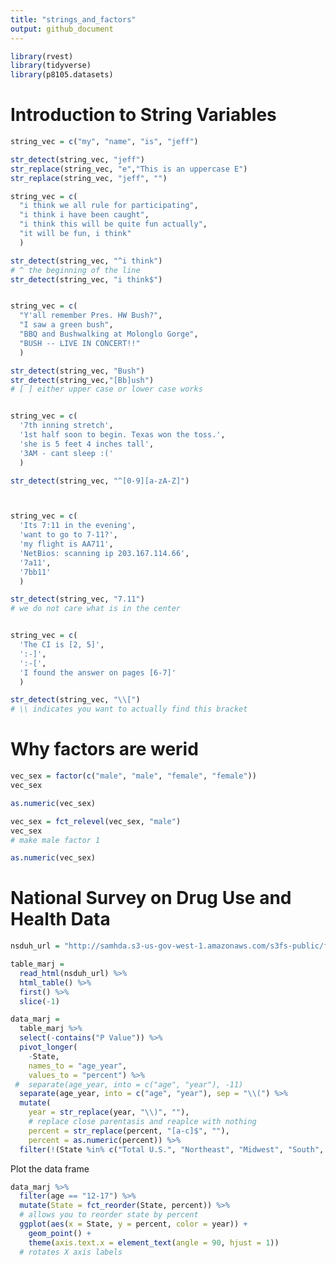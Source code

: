 ```yaml
---
title: "strings_and_factors"
output: github_document
---
```


```r
library(rvest)
library(tidyverse)
library(p8105.datasets)
```

# Introduction to String Variables
```r
string_vec = c("my", "name", "is", "jeff")

str_detect(string_vec, "jeff")
str_replace(string_vec, "e","This is an uppercase E")
str_replace(string_vec, "jeff", "")

string_vec = c(
  "i think we all rule for participating",
  "i think i have been caught",
  "i think this will be quite fun actually",
  "it will be fun, i think"
  )

str_detect(string_vec, "^i think")
# ^ the beginning of the line
str_detect(string_vec, "i think$")


string_vec = c(
  "Y'all remember Pres. HW Bush?",
  "I saw a green bush",
  "BBQ and Bushwalking at Molonglo Gorge",
  "BUSH -- LIVE IN CONCERT!!"
  )

str_detect(string_vec, "Bush")
str_detect(string_vec,"[Bb]ush")
# [ ] either upper case or lower case works 


string_vec = c(
  '7th inning stretch',
  '1st half soon to begin. Texas won the toss.',
  'she is 5 feet 4 inches tall',
  '3AM - cant sleep :('
  )

str_detect(string_vec, "^[0-9][a-zA-Z]")



string_vec = c(
  'Its 7:11 in the evening',
  'want to go to 7-11?',
  'my flight is AA711',
  'NetBios: scanning ip 203.167.114.66',
  '7a11',
  '7bb11'
  )

str_detect(string_vec, "7.11")
# we do not care what is in the center 


string_vec = c(
  'The CI is [2, 5]',
  ':-]',
  ':-[',
  'I found the answer on pages [6-7]'
  )

str_detect(string_vec, "\\[")
# \\ indicates you want to actually find this bracket 
```

# Why factors are werid 
```r
vec_sex = factor(c("male", "male", "female", "female"))
vec_sex

as.numeric(vec_sex)

vec_sex = fct_relevel(vec_sex, "male")
vec_sex
# make male factor 1 

as.numeric(vec_sex)
```

# National Survey on Drug Use and Health Data
```r
nsduh_url = "http://samhda.s3-us-gov-west-1.amazonaws.com/s3fs-public/field-uploads/2k15StateFiles/NSDUHsaeShortTermCHG2015.htm"

table_marj = 
  read_html(nsduh_url) %>% 
  html_table() %>% 
  first() %>%
  slice(-1)

data_marj = 
  table_marj %>%
  select(-contains("P Value")) %>%
  pivot_longer(
    -State,
    names_to = "age_year", 
    values_to = "percent") %>%
 #  separate(age_year, into = c("age", "year"), -11)
  separate(age_year, into = c("age", "year"), sep = "\\(") %>%
  mutate(
    year = str_replace(year, "\\)", ""),
    # replace close parentasis and reaplce with nothing 
    percent = str_replace(percent, "[a-c]$", ""),
    percent = as.numeric(percent)) %>%
  filter(!(State %in% c("Total U.S.", "Northeast", "Midwest", "South", "West")))
```


Plot the data frame
```r
data_marj %>%
  filter(age == "12-17") %>% 
  mutate(State = fct_reorder(State, percent)) %>% 
  # allows you to reorder state by percent 
  ggplot(aes(x = State, y = percent, color = year)) + 
    geom_point() + 
    theme(axis.text.x = element_text(angle = 90, hjust = 1))
  # rotates X axis labels 
```


